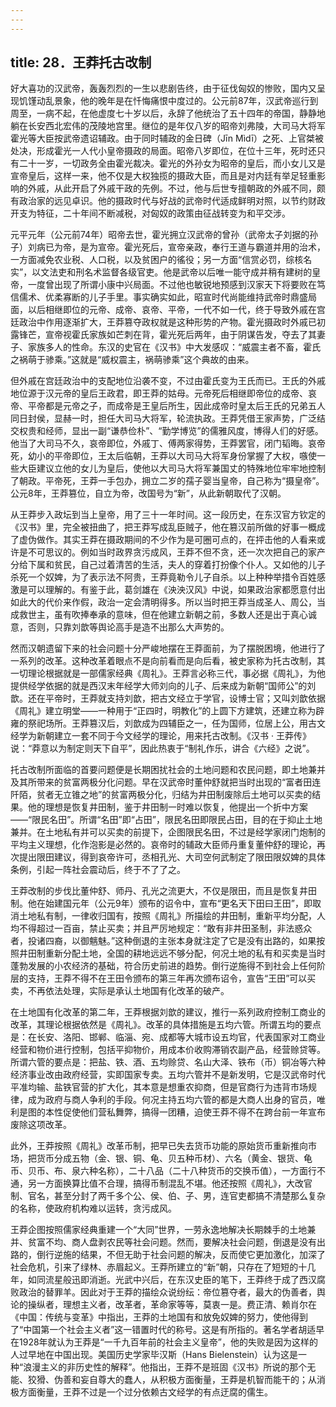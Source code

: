 ```yaml
---
---
---
```

title: 28．王莽托古改制
---




好大喜功的汉武帝，轰轰烈烈的一生以悲剧告终，由于征伐匈奴的惨败，国内又呈现饥馑动乱景象，他的晚年是在忏悔痛恨中度过的。公元前87年，汉武帝巡行到周至，一病不起，在他虚度七十岁以后，永辞了他统治了五十四年的帝国，静静地躺在长安西北宏伟的茂陵地宫里。继位的是年仅八岁的昭帝刘弗陵，大司马大将军霍光等大臣按武帝遗诏辅政。由于同时辅政的金日碑（Jīn Mìdī）之死、上官桀被处决，形成霍光一人代小皇帝摄政的局面。昭帝八岁即位，在位十三年，死时还只有二十一岁，一切政务全由霍光裁决。霍光的外孙女为昭帝的皇后，而小女儿又是宣帝皇后，这样一来，他不仅是大权独揽的摄政大臣，而且是对内廷有举足轻重影响的外戚，从此开启了外戚干政的先例。不过，他与后世专擅朝政的外戚不同，颇有政治家的远见卓识。他的摄政时代与好战的武帝时代适成鲜明对照，以节约财政开支为特征，二十年间不断减税，对匈奴的政策由征战转变为和平交涉。

元平元年（公元前74年）昭帝去世，霍光拥立汉武帝的曾孙（武帝太子刘据的孙子）刘病已为帝，是为宣帝。霍光死后，宣帝亲政，奉行王道与霸道并用的治术，一方面减免农业税、人口税，以及贫困户的徭役；另一方面“信赏必罚，综核名实”，以文法吏和刑名术监督各级官吏。他是武帝以后唯一能守成并稍有建树的皇帝，一度曾出现了所谓小康中兴局面。不过他也敏锐地预感到汉家天下将要败在笃信儒术、优柔寡断的儿子手里。事实确实如此，昭宣时代尚能维持武帝时鼎盛局面，以后相继即位的元帝、成帝、哀帝、平帝，一代不如一代，终于导致外戚在宫廷政治中作用逐渐扩大，王莽篡夺政权就是这种形势的产物。霍光摄政时外戚已初露锋芒，宣帝视霍氏家族如芒刺在背，霍光死后两年，由于阴谋告发，夺去了其妻子、家族多人的性命。东汉的史官在《汉书》中大发感叹：“威震主者不畜，霍氏之祸萌于骖乘。”这就是“威权震主，祸萌骖乘”这个典故的由来。

但外戚在宫廷政治中的支配地位沿袭不变，不过由霍氏变为王氏而已。王氏的外戚地位源于汉元帝的皇后王政君，即王莽的姑母。元帝死后相继即帝位的成帝、哀帝、平帝都是元帝之子，而成帝是王皇后所生，因此成帝时皇太后王氏的兄弟五人同日封侯，显赫一时，担任大司马大将军，轮流执政。王莽凭借王家声势，广泛结交权贵和经师，显出一副“谦恭俭朴”、“勤学博览”的儒雅风度，博得人们的好感。他当了大司马不久，哀帝即位，外戚丁、傅两家得势，王莽罢官，闭门韬晦。哀帝死，幼小的平帝即位，王太后临朝，王莽以大司马大将军身份掌握了大权，嗾使一些大臣建议立他的女儿为皇后，使他以大司马大将军兼国丈的特殊地位牢牢地控制了朝政。平帝死，王莽一手包办，拥立二岁的孺子婴当皇帝，自己称为“摄皇帝”。公元8年，王莽篡位，自立为帝，改国号为“新”，从此新朝取代了汉朝。

从王莽步入政坛到当上皇帝，用了三十一年时间。这一段历史，在东汉官方钦定的《汉书》里，完全被扭曲了，把王莽写成乱臣贼子，他在篡汉前所做的好事一概成了虚伪做作。其实王莽在摄政期间的不少作为是可圈可点的，在抨击他的人看来或许是不可思议的。例如当时政界贪污成风，王莽不但不贪，还一次次把自己的家产分给下属和贫民，自己过着清苦的生活，夫人的穿着打扮像个仆人。又如他的儿子杀死一个奴婢，为了表示法不阿贵，王莽竟勒令儿子自杀。以上种种举措令百姓感激是可以理解的。有鉴于此，葛剑雄在《泱泱汉风》中说，如果政治家都愿意付出如此大的代价来作假，政治一定会清明得多。所以当时把王莽当成圣人、周公，当成救世主，虽有吹捧奉承的意味，但在他建立新朝之前，多数人还是出于真心诚意，否则，只靠刘歆等舆论高手是造不出那么大声势的。

然而汉朝遗留下来的社会问题十分严峻地摆在王莽面前，为了摆脱困境，他进行了一系列的改革。这种改革着眼点不是向前看而是向后看，被史家称为托古改制，其一切理论根据就是一部儒家经典《周礼》。王莽言必称三代，事必据《周礼》，为他提供经学依据的就是西汉末年经学大师刘向的儿子、后来成为新朝“国师公”的刘歆。还在平帝时，王莽就支持刘歆，把古文经立于学官，设博士官；又叫刘歆依据《周礼》建立明堂——一种用于“正四时，明教化”的上圆下方建筑，还建立称为辟雍的祭祀场所。王莽篡汉后，刘歆成为四辅臣之一，任为国师，位居上公，用古文经学为新朝建立一套不同于今文经学的理论，用来托古改制。《汉书 · 王莽传》说：“莽意以为制定则天下自平”，因此热衷于“制礼作乐，讲合《六经》之说”。

托古改制所面临的首要问题便是长期困扰社会的土地问题和农民问题，即土地兼并及其所带来的贫富两极分化问题。早在汉武帝时董仲舒就把当时出现的“富者田连阡陌，贫者无立锥之地”的贫富两极分化，归结为井田制废除后土地可以买卖的结果。他的理想是恢复井田制，鉴于井田制一时难以恢复，他提出一个折中方案——“限民名田”。所谓“名田”即“占田”，限民名田即限民占田，目的在于抑止土地兼并。在土地私有并可以买卖的前提下，企图限民名田，不过是经学家闭门炮制的平均主义理想，化作泡影是必然的。哀帝时的辅政大臣师丹重复董仲舒的理论，再次提出限田建议，得到哀帝许可，丞相孔光、大司空何武制定了限田限奴婢的具体条例，引起一阵社会震动后，终于不了了之。

王莽改制的步伐比董仲舒、师丹、孔光之流更大，不仅是限田，而且是恢复井田制。他在始建国元年（公元9年）颁布的诏令中，宣布“更名天下田曰王田”，即取消土地私有制，一律收归国有，按照《周礼》所描绘的井田制，重新平均分配，人均不得超过一百亩，禁止买卖；并且严厉地规定：“敢有非井田圣制，非法惑众者，投诸四裔，以御魑魅。”这种倒退的主张本身就注定了它是没有出路的，如果按照井田制重新分配土地，全国的耕地远远不够分配，何况土地的私有和买卖是当时蓬勃发展的小农经济的基础，符合历史前进的趋势。倒行逆施得不到社会上任何阶层的支持，王莽不得不在王田令颁布的第三年再次颁布诏令，宣告“王田”可以买卖，不再依法处理，实际是承认土地国有化改革的破产。

在土地国有化改革的第二年，王莽根据刘歆的建议，推行一系列政府控制工商业的改革，其理论根据依然是《周礼》。改革的具体措施是五均六管。所谓五均的要点是：在长安、洛阳、邯郸、临淄、宛、成都等大城市设五均官，代表国家对工商业经营和物价进行控制，包括平抑物价，用成本价收购滞销农副产品，经营赊贷等。所谓六管的要点是：把盐、铁、酒、五均赊贷、名山大泽、铁布（币）铜冶等六种经济事业改由政府经营，实即国家专卖。五均六管并不是新发明，它是汉武帝时代平准均输、盐铁官营的扩大化，其本意是想重农抑商，但是官商行为违背市场规律，成为政府与商人争利的手段。何况主持五均六管的都是大商人出身的官员，唯利是图的本性促使他们营私舞弊，搞得一团糟，迫使王莽不得不在跨台前一年宣布废除这项改革。

此外，王莽按照《周礼》改革币制，把早已失去货币功能的原始货币重新推向市场，把货币分成五物（金、银、铜、龟、贝五种币材）、六名（黄金、银货、龟币、贝币、布、泉六种名称），二十八品（二十八种货币的交换币值），一方面行不通，另一方面换算比值不合理，搞得币制混乱不堪。他还按照《周礼》，大改官制、官名，甚至分封了两千多个公、侯、伯、子、男，连官吏都搞不清楚那么复杂的名称，使政府机构难以运转，贪污成风。

王莽企图按照儒家经典重建一个“大同”世界，一劳永逸地解决长期棘手的土地兼并、贫富不均、商人盘剥农民等社会问题。然而，要解决社会问题，倒退是没有出路的，倒行逆施的结果，不但无助于社会问题的解决，反而使它更加激化，加深了社会危机，引来了绿林、赤眉起义。王莽所建立的“新”朝，只存在了短短的十几年，如同流星般迅即消逝。光武中兴后，在东汉史臣的笔下，王莽终于成了西汉腐败政治的替罪羊。因此对于王莽的描绘众说纷纭：帝位篡夺者，最大的伪善者，舆论的操纵者，理想主义者，改革者，革命家等等，莫衷一是。费正清、赖肖尔在《中国：传统与变革》中指出，王莽的土地国有和放免奴婢的努力，使他得到了“中国第一个社会主义者”这一错置时代的称号。这是有所指的。著名学者胡适早在1928年就认为王莽是“一千九百年前的社会主义皇帝”，他的失败是因为这样的人过早地在中国出现。美国历史学家毕汉斯（Hans Bielenstein）认为这是一种“浪漫主义的非历史性的解释”。他指出，王莽不是班固《汉书》所说的那个无能、狡猾、伪善和妄自尊大的蠢人，从积极方面衡量，王莽是机智而能干的；从消极方面衡量，王莽不过是一个过分依赖古文经学的有点迂腐的儒生。